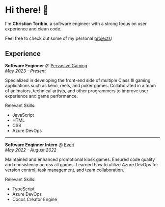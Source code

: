 # Hi there! 👋

I'm **Christian Toribio**, a software engineer with a strong focus on user experience and clean code.

Feel free to check out some of my personal [projects](/projects)!

## Experience

**Software Enginner** @ [Pervasive Gaming](https://pervasivegaming.com/)\
_May 2023 - Present_

Specialized in developing the front-end side of multiple Class III gaming applications such as keno, reels, and poker games.
Collaborated in a team of animators, technical artists, and other programmers to improve user experience and game performance.

Relevant Skills:

- JavaScript
- HTML
- CSS
- Azure DevOps

---

**Software Enginner Intern** @ [Everi](https://www.everi.com/)\
_May 2022 - August 2022_

Maintained and enhanced promotional kiosk games.
Ensured code quality and consistency across all games.
Learned how to utilize Azure DevOps for version control, task management, and team collaboration.

Relevant Skills:

- TypeScript
- Azure DevOps
- Cocos Creator Engine

<br />
